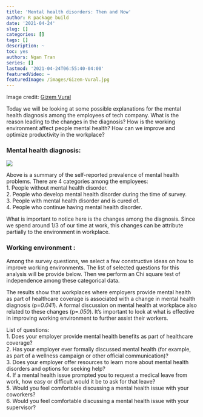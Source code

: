 ```yaml
---
title: 'Mental health disorders: Then and Now'
author: R package build
date: '2021-04-24'
slug: []
categories: []
tags: []
description: ~
toc: yes
authors: Ngan Tran
series: []
lastmod: '2021-04-24T06:55:40-04:00'
featuredVideo: ~
featuredImage: /images/Gizem-Vural.jpg
---
```


Image credit: [Gizem Vural](https://www.gizemvural.net/)

Today we will be looking at some possible explanations for the mental health diagnosis among the employees of tech company. What is the reason leading to the changes in the diagnosis? How is the working environment affect people mental health? How can we improve and optimize productivity in the workplace?
  
### Mental health diagnosis:
![](/images/Fig-heatmap.png)
  
Above is a summary of the self-reported prevalence of mental health problems. There are 4 categories among the employees:   
1. People without mental health disorder.   
2. People who develop mental health disorder during the time of survey.    
3. People with mental health disorder and is cured of.    
4. People who continue having mental health disorder.     
  
What is important to notice here is the changes among the diagnosis. Since we spend around 1/3 of our time at work, this changes can be attribute partially to the environment in workplace.   
  
### Working environment :  
Among the survey questions, we select a few constructive ideas on how to improve working environments. The list of selected questions for this analysis will be provide below. Then we perform an Chi square test of independence among these categorical data.   
  
The results show that workplaces where employers provide mental health as part of healthcare coverage is associated with a change in mental health diagnosis (p=*0.041*). A formal discussion on mental health at workplace also related to these changes (p=*.050*). It's important to look at what is effective in improving working environment to further assist their workers.   
  
List of questions:  
1. Does your employer provide mental health benefits as part of healthcare coverage?  
2. Has your employer ever formally discussed mental health (for example, as part of a wellness campaign or other official communication)?  
3. Does your employer offer resources to learn more about mental health disorders and options for seeking help?  
4. If a mental health issue prompted you to request a medical leave from work, how easy or difficult would it be to ask for that leave?  
5. Would you feel comfortable discussing a mental health issue with your coworkers?  
6.  Would you feel comfortable discussing a mental health issue with your supervisor?  

